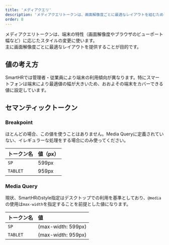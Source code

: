 ```yaml
---
title: 'メディアクエリ'
description: 'メディアクエリトークンは、画面解像度ごとに最適なレイアウトを組むため、端末の特性（画面解像度やブラウザのビューポート幅など）に応じて適用スタイルを変更したいときに使います。'
order: 8
---
```

メディアクエリトークンは、端末の特性（画面解像度やブラウザのビューポート幅など）に応じたスタイルの変更に使います。  
主に画面解像度ごとに最適なレイアウトを提供することが目的です。

## 値の考え方
SmartHRでは管理者・従業員により端末の利用傾向が異なります。特にスマートフォンは端末により最適値の幅が大きいため、おおよその端末をカバーできる値に設定しています。

## セマンティックトークン
### Breakpoint
ほとんどの場合、この値を使うことはありません。Media Queryに定義されていない、イレギュラーな処理をする場合にのみ使ってください。

| トークン名 | 値（px） |
| :--- | :--- |
| `SP`     | 599px |
| `TABLET` | 959px |

### Media Query
現状、SmartHRのstyle指定はデスクトップでの利用を基準としており、`@media`の使用は`max-width`を指定することを前提とした値になります。

| トークン名 | 値 |
| :--- | :--- |
| `SP`     | (max-width: 599px) |
| `TABLET` | (max-width: 959px) |

